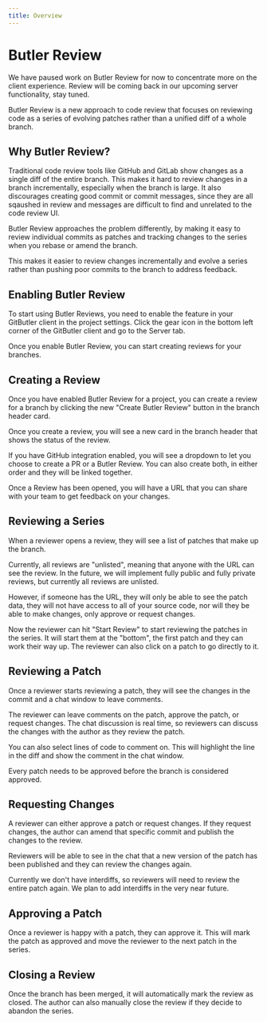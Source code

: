 ```yaml
---
title: Overview
---
```



# Butler Review

<Callout type="warn">
  We have paused work on Butler Review for now to concentrate more on the client experience. Review
  will be coming back in our upcoming server functionality, stay tuned.
</Callout>

Butler Review is a new approach to code review that focuses on reviewing code
as a series of evolving patches rather than a unified diff of a whole branch.

<ImageSection
  alt="Butler Review"
  src="/review/branch.png"
  subtitle="A patch series in Butler Review"
/>

## Why Butler Review?

Traditional code review tools like GitHub and GitLab show changes as a single
diff of the entire branch. This makes it hard to review changes in a branch
incrementally, especially when the branch is large. It also discourages creating
good commit or commit messages, since they are all sqaushed in review and
messages are difficult to find and unrelated to the code review UI.

Butler Review approaches the problem differently, by making it easy to review
individual commits as patches and tracking changes to the series when you rebase
or amend the branch.

This makes it easier to review changes incrementally and evolve a series rather
than pushing poor commits to the branch to address feedback.

## Enabling Butler Review

To start using Butler Reviews, you need to enable the feature in your GitButler
client in the project settings. Click the gear icon in the bottom left corner of
the GitButler client and go to the Server tab.

<ImageSection alt="Review Setting" src="/review/settings.png" subtitle="Turning on Butler Review" />

Once you enable Butler Review, you can start creating reviews for your branches.

## Creating a Review

Once you have enabled Butler Review for a project, you can create a review for
a branch by clicking the new "Create Butler Review" button in the branch header card.

<ImageSection
  alt="Create Review"
  src="/review/create-review.png"
  subtitle="Creating a Butler Review"
/>

Once you create a review, you will see a new card in the branch header that
shows the status of the review.

<ImageSection
  alt="Butler Review Card"
  src="/review/review-card.png"
  subtitle="Butler Review Card"
/>

If you have GitHub integration enabled, you will see a dropdown to let you choose
to create a PR or a Butler Review. You can also create both, in either order and
they will be linked together.

<ImageSection
  alt="Butler Review Card"
  src="/review/review-card-both.png"
  subtitle="Branch header card with both PR and BR status"
/>

Once a Review has been opened, you will have a URL that you can share with your
team to get feedback on your changes.

## Reviewing a Series

When a reviewer opens a review, they will see a list of patches that make up the branch.

<ImageSection
  alt="Butler Review"
  src="/review/branch.png"
  subtitle="A patch series in Butler Review"
/>

<Callout type="warn">
  Currently, all reviews are "unlisted", meaning that anyone with the URL can see the review.
  In the future, we will implement fully public and fully private reviews, but currently all reviews
  are unlisted.

However, if someone has the URL, they will only be able to see the patch data,
they will not have access to all of your source code, nor will they be able to make changes,
only approve or request changes.

</Callout>

Now the reviewer can hit "Start Review" to start reviewing the patches in the series.
It will start them at the "bottom", the first patch and they can work their way up.
The reviewer can also click on a patch to go directly to it.

## Reviewing a Patch

Once a reviewer starts reviewing a patch, they will see the changes in the commit
and a chat window to leave comments.

<ImageSection alt="Reviewing a Patch" src="/review/patch2.png" subtitle="Reviewing a Patch" />

The reviewer can leave comments on the patch, approve the patch, or request changes.
The chat discussion is real time, so reviewers can discuss the changes with the author
as they review the patch.

You can also select lines of code to comment on. This will highlight the line in the
diff and show the comment in the chat window.

Every patch needs to be approved before the branch is considered approved.

## Requesting Changes

A reviewer can either approve a patch or request changes. If they request changes,
the author can amend that specific commit and publish the changes to the review.

Reviewers will be able to see in the chat that a new version of the patch has been
published and they can review the changes again.

<Callout>
  Currently we don't have interdiffs, so reviewers will need to review the entire patch again. We
  plan to add interdiffs in the very near future.
</Callout>

## Approving a Patch

Once a reviewer is happy with a patch, they can approve it. This will mark the patch
as approved and move the reviewer to the next patch in the series.

## Closing a Review

Once the branch has been merged, it will automatically mark the review as closed.
The author can also manually close the review if they decide to abandon the series.
